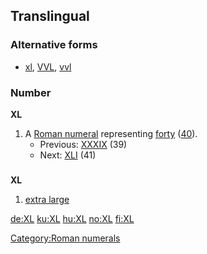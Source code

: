 ==Translingual==

===Alternative forms===
* [[xl]], [[VVL]], [[vvl]]

===Number===
'''XL'''

# A [[Roman numeral]] representing [[forty]] ([[40]]).
#* Previous: [[XXXIX]] (39)
#* Next: [[XLI]] (41)

==={{abbreviation}}===
'''XL'''

# [[extra large]]

[[Category:Roman numerals]]

[[de:XL]]
[[ku:XL]]
[[hu:XL]]
[[no:XL]]
[[fi:XL]]